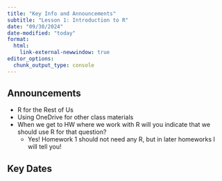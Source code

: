 ```yaml
---
title: "Key Info and Announcements"
subtitle: "Lesson 1: Introduction to R"
date: "09/30/2024"
date-modified: "today"
format: 
  html:
    link-external-newwindow: true
editor_options: 
  chunk_output_type: console
---
```


## Announcements

- R for the Rest of Us
- Using OneDrive for other class materials
- When we get to HW where we work with R will you indicate that we should use R for that question?
  - Yes! Homework 1 should not need any R, but in later homeworks I will tell you!

## Key Dates